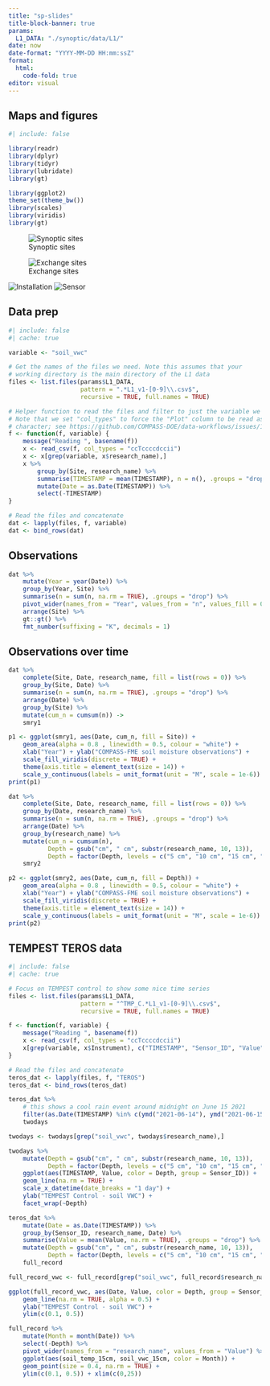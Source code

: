 ```yaml
---
title: "sp-slides"
title-block-banner: true
params:
  L1_DATA: "./synoptic/data/L1/"
date: now
date-format: "YYYY-MM-DD HH:mm:ssZ"
format: 
  html:
    code-fold: true
editor: visual
---
```


## Maps and figures

```r
#| include: false

library(readr)
library(dplyr)
library(tidyr)
library(lubridate)
library(gt)

library(ggplot2)
theme_set(theme_bw())
library(scales)
library(viridis)
library(gt)
```

![Synoptic sites](synoptic/docs/synoptic_sites.png)

![Exchange sites](synoptic/docs/exchange-synoptic.png)

![Installation](synoptic/docs/alice_install.jpg)
![Sensor](synoptic/docs/teros-12-soil-water-potential-sensor-curved.png)


## Data prep

```r
#| include: false
#| cache: true

variable <- "soil_vwc"

# Get the names of the files we need. Note this assumes that your
# working directory is the main directory of the L1 data
files <- list.files(params$L1_DATA,
                    pattern = ".*L1_v1-[0-9]\\.csv$", 
                    recursive = TRUE, full.names = TRUE)

# Helper function to read the files and filter to just the variable we want
# Note that we set "col_types" to force the "Plot" column to be read as a
# character; see https://github.com/COMPASS-DOE/data-workflows/issues/186
f <- function(f, variable) {
    message("Reading ", basename(f))
    x <- read_csv(f, col_types = "ccTccccdccii")
    x <- x[grep(variable, x$research_name),]
    x %>% 
        group_by(Site, research_name) %>% 
        summarise(TIMESTAMP = mean(TIMESTAMP), n = n(), .groups = "drop") %>% 
        mutate(Date = as.Date(TIMESTAMP)) %>% 
        select(-TIMESTAMP)
}

# Read the files and concatenate
dat <- lapply(files, f, variable)
dat <- bind_rows(dat)

```

## Observations

```r
dat %>% 
    mutate(Year = year(Date)) %>% 
    group_by(Year, Site) %>% 
    summarise(n = sum(n, na.rm = TRUE), .groups = "drop") %>% 
    pivot_wider(names_from = "Year", values_from = "n", values_fill = 0) %>% 
    arrange(Site) %>% 
    gt::gt() %>% 
    fmt_number(suffixing = "K", decimals = 1)
```

## Observations over time

```r
dat %>%
    complete(Site, Date, research_name, fill = list(rows = 0)) %>%
    group_by(Site, Date) %>%
    summarise(n = sum(n, na.rm = TRUE), .groups = "drop") %>%
    arrange(Date) %>%
    group_by(Site) %>%
    mutate(cum_n = cumsum(n)) ->
    smry1

p1 <- ggplot(smry1, aes(Date, cum_n, fill = Site)) +
    geom_area(alpha = 0.8 , linewidth = 0.5, colour = "white") +
    xlab("Year") + ylab("COMPASS-FME soil moisture observations") +
    scale_fill_viridis(discrete = TRUE) +
    theme(axis.title = element_text(size = 14)) +
    scale_y_continuous(labels = unit_format(unit = "M", scale = 1e-6))
print(p1)

dat %>%
    complete(Site, Date, research_name, fill = list(rows = 0)) %>%
    group_by(Date, research_name) %>%
    summarise(n = sum(n, na.rm = TRUE), .groups = "drop") %>%
    arrange(Date) %>%
    group_by(research_name) %>%
    mutate(cum_n = cumsum(n),
           Depth = gsub("cm", " cm", substr(research_name, 10, 13)),
           Depth = factor(Depth, levels = c("5 cm", "10 cm", "15 cm", "30 cm"))) ->
    smry2

p2 <- ggplot(smry2, aes(Date, cum_n, fill = Depth)) +
    geom_area(alpha = 0.8 , linewidth = 0.5, colour = "white") +
    xlab("Year") + ylab("COMPASS-FME soil moisture observations") +
    scale_fill_viridis(discrete = TRUE) +
    theme(axis.title = element_text(size = 14)) +
    scale_y_continuous(labels = unit_format(unit = "M", scale = 1e-6))
print(p2)
```

## TEMPEST TEROS data

```r
#| include: false
#| cache: true

# Focus on TEMPEST control to show some nice time series
files <- list.files(params$L1_DATA,
                    pattern = "^TMP_C.*L1_v1-[0-9]\\.csv$", 
                    recursive = TRUE, full.names = TRUE)

f <- function(f, variable) {
    message("Reading ", basename(f))
    x <- read_csv(f, col_types = "ccTccccdccii")
    x[grep(variable, x$Instrument), c("TIMESTAMP", "Sensor_ID", "Value", "research_name")]
}

# Read the files and concatenate
teros_dat <- lapply(files, f, "TEROS")
teros_dat <- bind_rows(teros_dat)
```

```r
teros_dat %>% 
    # this shows a cool rain event around midnight on June 15 2021
    filter(as.Date(TIMESTAMP) %in% c(ymd("2021-06-14"), ymd("2021-06-15"))) ->
    twodays

twodays <- twodays[grep("soil_vwc", twodays$research_name),]

twodays %>%
    mutate(Depth = gsub("cm", " cm", substr(research_name, 10, 13)),
           Depth = factor(Depth, levels = c("5 cm", "10 cm", "15 cm", "30 cm"))) %>% 
    ggplot(aes(TIMESTAMP, Value, color = Depth, group = Sensor_ID)) + 
    geom_line(na.rm = TRUE) +
    scale_x_datetime(date_breaks = "1 day") +
    ylab("TEMPEST Control - soil VWC") +
    facet_wrap(~Depth)
```

```r
teros_dat %>% 
    mutate(Date = as.Date(TIMESTAMP)) %>% 
    group_by(Sensor_ID, research_name, Date) %>% 
    summarise(Value = mean(Value, na.rm = TRUE), .groups = "drop") %>% 
    mutate(Depth = gsub("cm", " cm", substr(research_name, 10, 13)),
           Depth = factor(Depth, levels = c("5 cm", "10 cm", "15 cm", "30 cm"))) ->
    full_record

full_record_vwc <- full_record[grep("soil_vwc", full_record$research_name),]

ggplot(full_record_vwc, aes(Date, Value, color = Depth, group = Sensor_ID)) + 
    geom_line(na.rm = TRUE, alpha = 0.5) +
    ylab("TEMPEST Control - soil VWC") +
    ylim(c(0.1, 0.5))

full_record %>% 
    mutate(Month = month(Date)) %>% 
    select(-Depth) %>% 
    pivot_wider(names_from = "research_name", values_from = "Value") %>% 
    ggplot(aes(soil_temp_15cm, soil_vwc_15cm, color = Month)) + 
    geom_point(size = 0.4, na.rm = TRUE) +
    ylim(c(0.1, 0.5)) + xlim(c(0,25))
```

